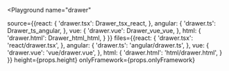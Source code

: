 

<Playground
  name="drawer"
  
  source={{react: {
             'drawer.tsx': Drawer_tsx_react,
           },
           angular: {
             'drawer.ts': Drawer_ts_angular,
           },
           vue: {
             'drawer.vue': Drawer_vue_vue,
           },
           html: {
             'drawer.html': Drawer_html_html,
           }
}}
  files={{react: {
            'drawer.tsx': 'react/drawer.tsx',
          },
          angular: {
            'drawer.ts': 'angular/drawer.ts',
          },
          vue: {
            'drawer.vue': 'vue/drawer.vue',
          },
          html: {
            'drawer.html': 'html/drawer.html',
          }
}}
  height={props.height}
  onlyFramework={props.onlyFramework}
></Playground>
